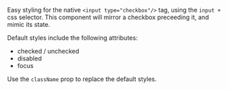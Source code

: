 Easy styling for the native `<input type="checkbox"/>` tag, using the `input +` css selector.
This component will mirror a checkbox preceeding it, and mimic its state.

Default styles include the following attributes:

- checked / unchecked
- disabled
- focus

Use the `className` prop to replace the default styles.
